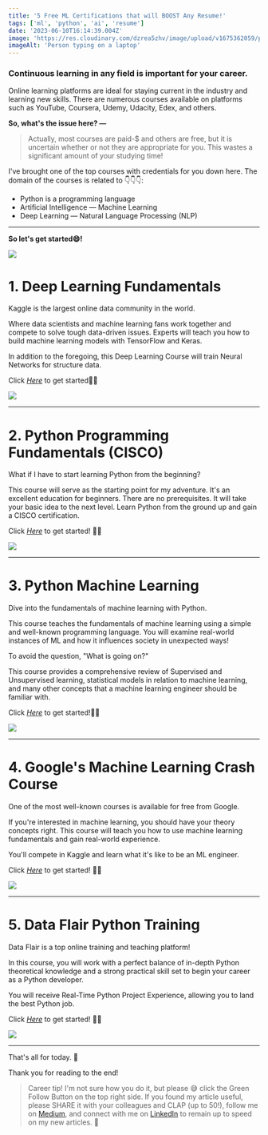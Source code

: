 ```yaml
---
title: '5 Free ML Certifications that will BOOST Any Resume!'
tags: ['ml', 'python', 'ai', 'resume']
date: '2023-06-10T16:14:39.004Z'
image: 'https://res.cloudinary.com/dzrea5zhv/image/upload/v1675362059/photo-1486312338219-ce68d2c6f44d_jztwdo.jpg'
imageAlt: 'Person typing on a laptop'
---
```


### **Continuous learning in any field is important for your career.**

Online learning platforms are ideal for staying current in the industry and learning new skills. There are numerous courses available on platforms such as YouTube, Coursera, Udemy, Udacity, Edex, and others.

**So, what's the issue here? —**

> Actually, most courses are paid-$ and others are free, but it is uncertain whether or not they are appropriate for you. This wastes a significant amount of your studying time!

I've brought one of the top courses with credentials for you down here. The domain of the courses is related to 👇👇👇:

<ul>
<li>Python is a programming language</li>
<li>Artificial Intelligence — Machine Learning</li>
<li>Deep Learning — Natural Language Processing (NLP)</li>
</ul>

<hr>

**So let's get started😄!**

![](https://miro.medium.com/v2/resize:fit:1400/format:webp/1*4ESArXoYuQ3B5ONTALzWiw.jpeg)


# 1. Deep Learning Fundamentals
Kaggle is the largest online data community in the world.

Where data scientists and machine learning fans work together and compete to solve tough data-driven issues. Experts will teach you how to build machine learning models with TensorFlow and Keras.

In addition to the foregoing, this Deep Learning Course will train Neural Networks for structure data.

Click [_Here_](https://www.kaggle.com/learn/intro-to-deep-learning) to get started🚀🚀 

![](https://miro.medium.com/v2/resize:fit:786/format:webp/1*ZrhLax0iHmHF2gDaRo0qUg.jpeg)

<hr>

# 2. Python Programming Fundamentals (CISCO)
What if I have to start learning Python from the beginning?

This course will serve as the starting point for my adventure. It's an excellent education for beginners. There are no prerequisites. It will take your basic idea to the next level. Learn Python from the ground up and gain a CISCO certification.

Click [_Here_](https://www.netacad.com/courses/programming/pcap-programming-essentials-python) to get started! 🚀🚀

![](https://miro.medium.com/v2/resize:fit:720/format:webp/1*-DiNN0rg_SPoiuHUDdtXPw.jpeg)

<hr>

# 3. Python Machine Learning
Dive into the fundamentals of machine learning with Python.

This course teaches the fundamentals of machine learning using a simple and well-known programming language. You will examine real-world instances of ML and how it influences society in unexpected ways!

To avoid the question, "What is going on?"

This course provides a comprehensive review of Supervised and Unsupervised learning, statistical models in relation to machine learning, and many other concepts that a machine learning engineer should be familiar with.

Click [_Here_](https://cognitiveclass.ai/courses/machine-learning-with-python/) to get started!🚀🚀

![](https://miro.medium.com/v2/resize:fit:786/format:webp/1*UzeeUSRSUNKcp0mYXHpleg.png)

<hr>

# 4. Google's Machine Learning Crash Course
One of the most well-known courses is available for free from Google.

If you're interested in machine learning, you should have your theory concepts right. This course will teach you how to use machine learning fundamentals and gain real-world experience.

You'll compete in Kaggle and learn what it's like to be an ML engineer.

Click [_Here_](https://developers.google.com/machine-learning/crash-course) to get started! 🚀🚀

![](https://miro.medium.com/v2/resize:fit:786/format:webp/1*acb-tSUW3Tu0LUx_6xkORw.png)

<hr>

# 5. Data Flair Python Training
Data Flair is a top online training and teaching platform!

In this course, you will work with a perfect balance of in-depth Python theoretical knowledge and a strong practical skill set to begin your career as a Python developer.

You will receive Real-Time Python Project Experience, allowing you to land the best Python job.

Click [_Here_](https://data-flair.training/python-course/) to get started! 🚀🚀

![](https://miro.medium.com/v2/resize:fit:640/format:webp/1*AVhrBvXB0dusCKu4uxzELw.jpeg)

<hr>

That's all for today. 👋

Thank you for reading to the end!

> Career tip! I'm not sure how you do it, but please 😅 click the Green Follow Button on the top right side. If you found my article useful, please SHARE it with your colleagues and CLAP (up to 50!), follow me on [Medium](https://medium.com/@softwaresennin), and connect with me on [LinkedIn](https://www.linkedin.com/in/apotitech-b79097210/) to remain up to speed on my new articles. 🤩